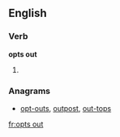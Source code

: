 ==English==

===Verb===
'''opts out'''

# {{third-person singular of|opt out}}

===Anagrams===
* [[opt-outs#English|opt-outs]], [[outpost#English|outpost]], [[out-tops#English|out-tops]]

[[fr:opts out]]